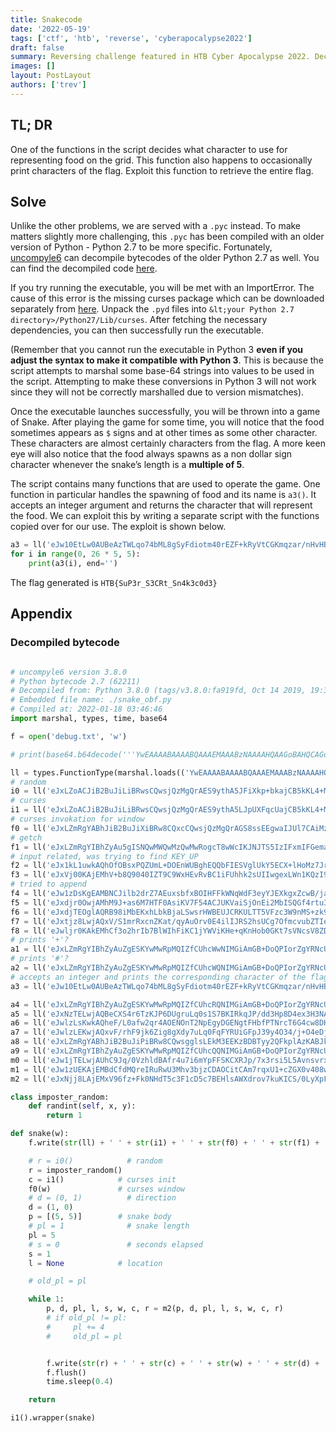 ```yaml
---
title: Snakecode
date: '2022-05-19'
tags: ['ctf', 'htb', 'reverse', 'cyberapocalypse2022']
draft: false
summary: Reversing challenge featured in HTB Cyber Apocalypse 2022. Decompile the .pyc file
images: []
layout: PostLayout
authors: ['trev']
---
```


## TL; DR

One of the functions in the script decides what character to use for representing food on the grid. This function also happens to occasionally print characters of the flag. Exploit this function to retrieve the entire flag.

## Solve

Unlike the other problems, we are served with a `.pyc` instead. To make matters slightly more challenging, this `.pyc` has been compiled with an older version of Python - Python 2.7 to be more specific. Fortunately, [uncompyle6](https://pypi.org/project/uncompyle6/#description) can decompile bytecodes of the older Python 2.7 as well. You can find the decompiled code [here](#decompiled-bytecode).

If you try running the executable, you will be met with an ImportError. The cause of this error is the missing curses package which can be downloaded separately from [here](https://www.lfd.uci.edu/~gohlke/pythonlibs/#curses). Unpack the `.pyd` files into `&lt;your Python 2.7 directory>/Python27/Lib/curses`. After fetching the necessary dependencies, you can then successfully run the executable.

(Remember that you cannot run the executable in Python 3 **even if you adjust the syntax to make it compatible with Python 3**. This is because the script attempts to marshal some base-64 strings into values to be used in the script. Attempting to make these conversions in Python 3 will not work since they will not be correctly marshalled due to version mismatches).

Once the executable launches successfully, you will be thrown into a game of Snake. After playing the game for some time, you will notice that the food sometimes appears as `$` signs and at other times as some other character. These characters are almost certainly characters from the flag. A more keen eye will also notice that the food always spawns as a non dollar sign character whenever the snake’s length is a **multiple of 5**.

The script contains many functions that are used to operate the game. One function in particular handles the spawning of food and its name is `a3()`. It accepts an integer argument and returns the character that will represent the food. We can exploit this by writing a separate script with the functions copied over for our use. The exploit is shown below.

```python
a3 = ll('eJw10EtLw0AUBeAzTWLqo74bML8gSyFdiotm40rEZF+kRyVtCGKmqzar/nHvHBDmfty5c+fBrB2A\niUVuUVkMG4MOnIARGIMJeAKm4BQ8Bc9UsfwcvABn/5VL8Aq81tINeAveKb/Hd47R4WDDTp5j7hEm\nR4fsoS4yu+7Vh1e8yEYu5V7WciffZCl/5UpW8l162cuF3Mq1fJSUY5uYhTZFRvfZF+EvfOCnU89X\ngdATGFLjafBs+2e1fJShY4jDomvcH1q4K9U=\n')
for i in range(0, 26 * 5, 5):
    print(a3(i), end='')
```

The flag generated is `HTB{SuP3r_S3CRt_Sn4k3c0d3}`

## Appendix

### Decompiled bytecode

```python

# uncompyle6 version 3.8.0
# Python bytecode 2.7 (62211)
# Decompiled from: Python 3.8.0 (tags/v3.8.0:fa919fd, Oct 14 2019, 19:37:50) [MSC v.1916 64 bit (AMD64)]
# Embedded file name: ./snake_obf.py
# Compiled at: 2022-01-18 03:46:46
import marshal, types, time, base64

f = open('debug.txt', 'w')

# print(base64.b64decode('''YwEAAAABAAAABQAAAEMAAABzNAAAAHQAAGoBAHQCAGoDAHQEAGQBAIMBAGoFAHwAAGoGAGQCAIMB\nAIMBAIMBAHQHAIMAAIMCAFMoAwAAAE50BAAAAHpsaWJ0BgAAAGJhc2U2NCgIAAAAdAUAAAB0eXBl\nc3QMAAAARnVuY3Rpb25UeXBldAcAAABtYXJzaGFsdAUAAABsb2Fkc3QKAAAAX19pbXBvcnRfX3QK\nAAAAZGVjb21wcmVzc3QGAAAAZGVjb2RldAcAAABnbG9iYWxzKAEAAAB0AQAAAHMoAAAAACgAAAAA\ncwcAAAA8c3RkaW4+dAoAAABsb2FkTGFtYmRhAQAAAHQAAAAA\n'''.encode('utf-8')))

ll = types.FunctionType(marshal.loads(('YwEAAAABAAAABQAAAEMAAABzNAAAAHQAAGoBAHQCAGoDAHQEAGQBAIMBAGoFAHwAAGoGAGQCAIMB\nAIMBAIMBAHQHAIMAAIMCAFMoAwAAAE50BAAAAHpsaWJ0BgAAAGJhc2U2NCgIAAAAdAUAAAB0eXBl\nc3QMAAAARnVuY3Rpb25UeXBldAcAAABtYXJzaGFsdAUAAABsb2Fkc3QKAAAAX19pbXBvcnRfX3QK\nAAAAZGVjb21wcmVzc3QGAAAAZGVjb2RldAcAAABnbG9iYWxzKAEAAAB0AQAAAHMoAAAAACgAAAAA\ncwcAAAA8c3RkaW4+dAoAAABsb2FkTGFtYmRhAQAAAHQAAAAA\n').decode('base64')), globals())
# random
i0 = ll('eJxLZoACJiB2BuJiLiBRwsCQwsjQzMgQrAES9ythA5JFiXkp+bkajCB5kKL4+Mzcgvyikvh4DZAB\nCKKYHUjYFJekZObZlXCA2DmJuUkpiXaMEKMZGAC+nBJh\n')
# curses
i1 = ll('eJxLZoACJiB2BuJiLiBRwsCQwsjQzMgQrAES9ythA5LJpUXFqcUajCB5kKL4+Mzcgvyikvh4DZAB\nCKKYHUjYFJekZObZlXCA2DmJuUkpiXaMEKMZGADEORJ1\n')
# curses invokation for window
f0 = ll('eJxLZmRgYABhJiB2BuJiXiBRw8CQxcCQwsjQzMgQrAGS8ssEEgwaIJUl7CAiMzc1v7QEIsAMJMoz\n8zTASkBEMUiJTXFJSmaeXQkHiJ2TmJuUkmgHVg5SAQBjWRD5\n')
# getch
f1 = ll('eJxLZmRgYIBhZyAu5gISNQwMWQwMzQwMwRogcT8wWcIKJNJTS5IzIFxmIFGemacBpBjARDE7kLAp\nLknJzLMr4QCxcxJzk1IS7cDKQSoAvuUPJw==\n')
# input related, was trying to find KEY_UP
f2 = ll('eJx1kL1uwkAQhOfOBsxPQZUmL+DOEnWUBghEQQbFIESVglUkY5ECX+lHoMz7Jrt7HCgSOWlGO/rm\n1tbtIwBBY1b9zdYYkEFlcRqiAQoWxaginDJhjcUBijNQy+O24jxgfzsHdTxOFB8DtoqPoK7HPcXn\ngCPFZ1BfcUGsdMA/lpc/fEqeUBq21Mp0L0rv/3grX/f5aELlbryVYzbXZnub7j42K5dcxslym7vu\nJby/zubrK1pMX9apPLOTraReqe9T3SlWd9ieakfl17OTb36OpFE/CDQDE5vHv7K/FKBNmA==\n')
f3 = ll('eJxVj00KAjEMhV+b8Q9040IZT9C9WxHEvRvBC1iFUhhk2sUIIwgexLWn1KQzI9qSl/DlhaZHDSDj\nII4tR3ix1IBVyK1GXitImt/0l1JDSSih1rAZfIZyI4x9BRIkeKA8SLeF1Dl9clIHG+c9OakdZ35O\nT/o+yiciZI2Hgvpt702Pt925Nx/HFZwSGbIYqaL87FS5aKSIgi5JbZR/F1WTrkZmk4QByypE64p1\nap6X4g8LaaoZ3zFGfzFVE/UBTuovhA==\n')
# tried to append
f4 = ll('eJw1zDsKgEAMBNCJilb2drZ7AEuxsbfxBOIHFFkWNqWdF3eyYJEXkgxZcwB/jazYkkdwUeAVCAcV\nW3F4MjTt7ISZyWVUS7KEsPtN7cW9e2ddLeKTIXk7gkSsSB91O/2g9uToLBELO0otH2W6Ez8=\n')
f5 = ll('eJxdjr0OwjAMhM9J+as6M7HTF0AsiKV7F54ACJUKVaiSjOnEi2MbISQGf4rtu3OuMwBSBVfDFQdG\nBhzwMAgNMsER1s58+wJ3Hlm4Ai/z33YGE+A1IrNljnBBtiLYT1ZSf2sr6lMt19u+ZPYQkGDJqA0j\nycfap7+lBT/C2bveJ/UkEQ7KqByTGMbPKNQSpojiPMTEzqNKup2aKlnShramopJW5g2ipyUM\n')
f6 = ll('eJxdjTEOglAQRB98iMbEKxhLbkBjaLSwsrHWBEUJCRKULTT5VFzc3W9nMS+zk93ZqwNS1UK1VQ17\nRQ0CVcQUsTvljO4vWjEmSIRP8A4PXn3MlHKOea4DlxyzWMsOjXUHK/bpVXb1TWy855kF2gN9SPo2\nDD9+At8Zdm4YZorNIFXTFTI335aPS1UWtie28QV3xx4p\n')
f7 = ll('eJxtjz8LwjAQxV/S1mrRxcnZKat/qyAuOrv0E4ilIJRS2hsUCg7OfmcvubZTIe/97nKPcHkEADpd\nWPWPjYCGj0Kj0fjIfHwVqiWIbzxbJ6SHEleQ1yf8ocQHFLSJqgKN+nTYVUUEGndNCiRG8UY3M7F7\nabb7TrAS7AVrQSw4CDaCreBo7CfJPvdy/nZeummZuyY3bHBWh2ynmtJncXaRLLaJem6HaqGiVlMV\n6Zn+Azn/L1k=\n')
f8 = ll('eJwljr0KAkEMhCf3o2hrIb7BlWIhFiKC1jYWViKHe+qKnHob0GKt7sVNcsV8ZDeTSc45gJ5oINqI\nwkkQgTvQAvRdgwmO0BK2xxl+uTUTxBwugUtxT8EZIiHKZ4o21dZE7FLRe4yD+nMLixlchvG+0KU7\nPxR6EVjhSVDoKazt86MqG6uasr5WrI3SucCNbJPEp685keIy576aqktThVs3r0kf48s8r4c9Ogaj\nL3SnIej8MrDz9aqLXJhPzwMNaURT4R/aUC0X\n')
# prints '+'?
a1 = ll('eJxLZmRgYIBhZyAuZgESKYwMwRpMQIZfCUhcWwNIMGiAmGB+DoQPIorZgYRNcUlKZp5dCQeInZOY\nm5SSaAdWDFIBALI0C1U=\n')
# prints '#'?
a2 = ll('eJxLZmRgYIBhZyAuZgESKYwMwRpMQIZfCUhcWQNIMGiAmGB+DoQPIorZgYRNcUlKZp5dCQeInZOY\nm5SSaAdWDFIBALBMC00=\n')
# accepts an integer and prints the corresponding character of the flag
a3 = ll('eJw10EtLw0AUBeAzTWLqo74bML8gSyFdiotm40rEZF+kRyVtCGKmqzar/nHvHBDmfty5c+fBrB2A\niUVuUVkMG4MOnIARGIMJeAKm4BQ8Bc9UsfwcvABn/5VL8Aq81tINeAveKb/Hd47R4WDDTp5j7hEm\nR4fsoS4yu+7Vh1e8yEYu5V7WciffZCl/5UpW8l162cuF3Mq1fJSUY5uYhTZFRvfZF+EvfOCnU89X\ngdATGFLjafBs+2e1fJShY4jDomvcH1q4K9U=\n')

a4 = ll('eJxLZmRgYIBhZyAuZgESKYwMwRpMQIZfCUhcRQNIMGiAmGB+DoQPIorZgYRNcUlKZp5dCQeInZOY\nm5SSaAdWDFIBALCJC04=\n')
a5 = ll('eJxNzTELwjAQBeCXS4r6TzKJP6DUgruLq0s1S7BKIRkqJP/dd3Hp8D4ex3H3NAA6xjEXJo2kAHeH\nalAF1aI6FINg8BIsZxTZdM5lM2/95i2PXCNBPBCvzeubLOR4yvp2bX6bS3P+LyppR/qUQ/wMea99\nnt6PMA26l/SKxQ/XGxky\n')
a6 = ll('eJwlzLsKwkAQheF/L0afw2qr4AOENOnT2NpEgyDGENgtFHbfPTNrcT6G4cw8DHCQeMkgiWchw81T\nDMVSHMWTDdnytGTHu+Ea9G4MAkHPkxXaS9L1t/qrbtXlX1TiUehiml9rn046L9PnPk+99qJ+cewN\nxxM9\n')
a7 = ll('eJwlzLEKwjAQxvF/rhF9jk6Zig8gXdy7uLq0FqFYRUiGFpJ39y4O34/j+O4eDjhovOaqia2S4e4p\njiKUhuLJjiw8hex5Cbdgd0NQCHaeROnOydZbda9+q+u/aMSjcolpXj59Otm8ju9pHnvrRfvS8AMM\nqhM6\n')
a8 = ll('eJxLZmRgYABhJiB2BuJiPiBRw8CQwsgglsLEkM3EEKzBDBTyy2QFkplAzKABJkCaSkBEjgZcsJgd\nSNgUl6Rk5tmVcIDYOYm5SSmJdmDFIBUAVDAM/Q==\n')
a9 = ll('eJxLZmRgYIBhZyAuZgESKYwMwRpMQIZfCUhcQQNIMGiAmGB+DoQPIorZgYRNcUlKZp5dCQeInZOY\nm5SSaAdWDFIBAK+VC0o=\n')
m0 = ll('eJw1jTELwjAUhC9Jq/0VzhldBAfr4u7i6mYpFFSKCXRJp/7x3rsi5L5Avnsvrx0AS8PcmNQSGSg8\nDsWjBJQKS42nxwzMQSog09b/gsrs9AGP6LjhHr3tMfSn7TpH+yebfYtJHGXH7eknTpGAkPbEJeVu\n+F5V/Bw1Wpl0B7cCYGsZOw==\n')
m1 = ll('eJw1zUEKAjEMBdCfdMQreIRuRwU3Mhv3bjzCDAOCitCAm7rqxU1+cZGX0v408wbAvy5e5eQYUAUm\nqAnNHdASvsJLhSVUBpryoPG6Km5ZfPaah/hBnXXf29jbsbdDjl0W2Tdd6IN+6JwdkLJ1zsWW+2vi\n/HOMRIklkJ38AF2QGOk=\n')
m2 = ll('eJxNjj8LAjEMxV96fz+Fk0NHdT5c3F1cD5c7BEHlsAWXdrov7kuKICS/0LyXpFMP4JcnZrgSEUgM\nQXJIDVKLtcHokAWZKvsVUm0eGjr1rC3GCplBW/03Xpy2hM5bj4sXnjh7p4cUz30pO6+fiKouxtn6\ny8MehcH4MU7GtydgCB0xhDjfX8ey8mAzrYqyka18AW5IIKw=\n')

class imposter_random:
    def randint(self, x, y):
        return 1

def snake(w):
    f.write(str(ll) + ' ' + str(i1) + ' ' + str(f0) + ' ' + str(f1) + ' ' + str(f2) + ' ' + str(f3) + ' ' + str(f4) + ' ' + str(f5) + ' ' + str(f6) + ' ' + str(f7) + ' ' + str(f8) + ' ' + str(a1) + ' ' + str(a2) + ' ' + str(a3) + ' ' + str(a4) + ' ' + str(a5) + ' ' + str(a6) + ' ' + str(7) + ' ' + str(a8) + ' ' + str(a9) + ' ' + str(m0) + ' ' + str(m1) + ' ' + str(m2) + '\n')

    # r = i0()            # random
    r = imposter_random()
    c = i1()            # curses init
    f0(w)               # curses window
    # d = (0, 1)          # direction
    d = (1, 0)
    p = [(5, 5)]        # snake body
    # pl = 1              # snake length
    pl = 5
    # s = 0               # seconds elapsed
    s = 1
    l = None            # location

    # old_pl = pl

    while 1:
        p, d, pl, l, s, w, c, r = m2(p, d, pl, l, s, w, c, r)
        # if old_pl != pl:
        #     pl += 4
        #     old_pl = pl


        f.write(str(r) + ' ' + str(c) + ' ' + str(w) + ' ' + str(d) + ' ' + str(p) + ' ' + str(pl) + ' ' + str(s) + ' ' + str(l) + '\n')
        f.flush()
        time.sleep(0.4)

    return

i1().wrapper(snake)
```
